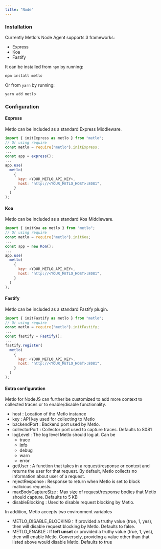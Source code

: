 ```yaml
---
title: "Node"
---
```


### Installation

Currently Metlo's Node Agent supports 3 frameworks:

- Express
- Koa
- Fastify

It can be installed from `npm` by running:

```bash Bash
npm install metlo
```

Or from `yarn` by running:

```bash Bash
yarn add metlo
```

### Configuration

#### Express

Metlo can be included as a standard Express Middleware.

```js
import { initExpress as metlo } from "metlo";
// Or using require
const metlo = require("metlo").initExpress;
...
const app = express();
...
app.use(
  metlo(
    {
      key: <YOUR_METLO_API_KEY>,
      host: "http://<YOUR_METLO_HOST>:8081",
    }
  )
);
```

#### Koa

Metlo can be included as a standard Koa Middleware.

```js
import { initKoa as metlo } from "metlo";
// Or using require
const metlo = require("metlo").initKoa;
...
const app = new Koa();
...
app.use(
  metlo(
    {
      key: <YOUR_METLO_API_KEY>,
      host: "http://<YOUR_METLO_HOST>:8081",
    }
  )
);
```

#### Fastify

Metlo can be included as a standard Fastify plugin.

```js
import { initFastify as metlo } from "metlo";
// Or using require
const metlo = require("metlo").initFastify;
...
const fastify = Fastify();
...
fastify.register(
  metlo(
    {
      key: <YOUR_METLO_API_KEY>,
      host: "http://<YOUR_METLO_HOST>:8081",
    }
  )
);
```

#### Extra configuration

Metlo for NodeJS can further be customized to add more context to collected traces or to enable/disable functionality.

- host : Location of the Metlo instance
- key : API key used for collecting to Metlo
- backendPort : Backend port used by Metlo.
- collectorPort : Collector port used to capture traces. Defaults to 8081
- logLevel : The log level Metlo should log at. Can be
  - trace
  - info
  - debug
  - warn
  - error
- getUser : A function that takes in a request/response or context and returns the user for that request. By default, Metlo collects no information about user of a request.
- rejectResponse : Response to return when Metlo is set to block malicious requests.
- maxBodyCaptureSize : Max size of request/response bodies that Metlo should capture. Defaults to 5 KB
- disableBlocking : Used to disable request blocking by Metlo.

In addition, Metlo accepts two environment variables

- METLO_DISABLE_BLOCKING : If provided a truthy value (true, 1, yes), then will disable request blocking by Metlo. Defaults to false.
- METLO_ENABLE : If **left unset** or provided a truthy value (true, 1, yes), then will enable Metlo. Conversely, providing a value other than that listed above would disable Metlo. Defaults to true
